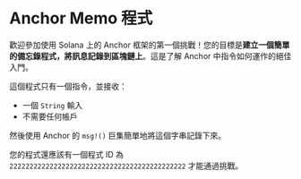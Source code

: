 # Anchor Memo 程式

歡迎參加使用 Solana 上的 Anchor 框架的第一個挑戰！您的目標是**建立一個簡單的備忘錄程式，將訊息記錄到區塊鏈上**。這是了解 Anchor 中指令如何運作的絕佳入門。

這個程式只有一個指令，並接收：

- 一個 `String` 輸入
- 不需要任何帳戶

然後使用 Anchor 的 `msg!()` 巨集簡單地將這個字串記錄下來。

您的程式還應該有一個程式 ID 為 `22222222222222222222222222222222222222222222` 才能通過挑戰。
